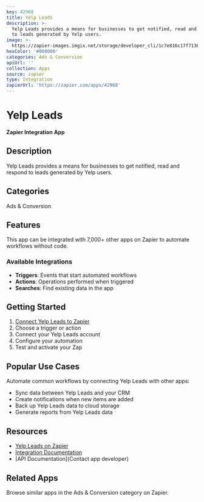 ```yaml
---
key: 42968
title: Yelp Leads
description: >-
  Yelp Leads provides a means for businesses to get notified, read and respond
  to leads generated by Yelp users.
image: >-
  https://zapier-images.imgix.net/storage/developer_cli/1c7e816c17f713670fb9f99a3a41086f.png?auto=format%2Ccompress&ixlib=python-3.0.0&q=50
hexColor: '#000000'
categories: Ads & Conversion
apiUrl: ''
collection: Apps
source: zapier
type: Integration
zapierUrl: 'https://zapier.com/apps/42968'
---
```

# Yelp Leads

**Zapier Integration App**

## Description

Yelp Leads provides a means for businesses to get notified, read and respond to leads generated by Yelp users.

## Categories

Ads & Conversion

## Features

This app can be integrated with 7,000+ other apps on Zapier to automate workflows without code.

### Available Integrations

- **Triggers**: Events that start automated workflows
- **Actions**: Operations performed when triggered
- **Searches**: Find existing data in the app

## Getting Started

1. [Connect Yelp Leads to Zapier](https://zapier.com/apps/42968)
2. Choose a trigger or action
3. Connect your Yelp Leads account
4. Configure your automation
5. Test and activate your Zap

## Popular Use Cases

Automate common workflows by connecting Yelp Leads with other apps:

- Sync data between Yelp Leads and your CRM
- Create notifications when new items are added
- Back up Yelp Leads data to cloud storage
- Generate reports from Yelp Leads data

## Resources

- [Yelp Leads on Zapier](https://zapier.com/apps/42968)
- [Integration Documentation](https://zapier.com/apps/42968/integrations)
- [API Documentation](Contact app developer)

## Related Apps

Browse similar apps in the Ads & Conversion category on Zapier.
